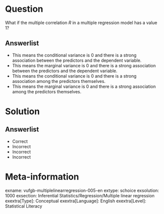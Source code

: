 Question
========
  
What if the multiple correlation *R* in a multiple regression model has a value 1? 

  
Answerlist
----------
* This means the conditional variance is 0 and there is a strong association between the predictors and the dependent variable.
* This means the marginal variance is 0 and there is a strong association between the predictors and the dependent variable.
* This means the conditional variance is 0 and there is a strong association among the predictors themselves.
* This means the marginal variance is 0 and there is a strong association among the predictors themselves.

Solution
========

Answerlist
----------
* Correct
* Incorrect
* Incorrect
* Incorrect

Meta-information
================
exname: vufgb-multiplelinearregression-005-en
extype: schoice
exsolution: 1000
exsection: Inferential Statistics/Regression/Multiple linear regression
exextra[Type]: Conceptual
exextra[Language]: English
exextra[Level]: Statistical Literacy
